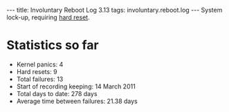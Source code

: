 ---
title: Involuntary Reboot Log 3.13
tags: involuntary.reboot.log
---
System lock-up, requiring [[hard reset]].

= Statistics so far =

* Kernel panics: 4
* Hard resets: 9
* Total failures: 13
* Start of recording keeping: 14 March 2011
* Total days to date: 278 days
* Average time between failures: 21.38 days
